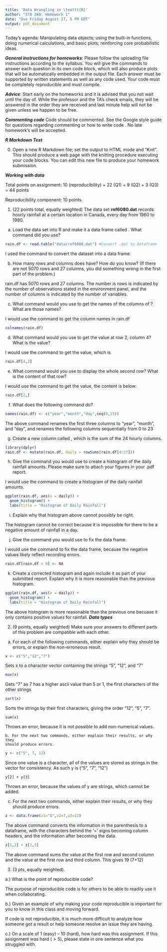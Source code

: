 ```yaml
---
title: 'Data Wrangling in \texttt{R}'
author: "STA 360: Homework 1"
date: "Due Friday August 27, 5 PM EDT"
output: pdf_document
---
```


Today's agenda: Manipulating data objects; using the built-in functions, doing numerical calculations, and basic plots; reinforcing core probabilistic ideas.

***General instructions for homeworks***: Please follow the uploading file instructions according to the syllabus. You will give the commands to answer each question in its own code block, which will also produce plots that will be automatically embedded in the output file. Each answer must be supported by written statements as well as any code used. Your code must be completely reproducible and must compile. 

***Advice***: Start early on the homeworks and it is advised that you not wait until the day of. While the professor and the TA's check emails, they will be answered in the order they are received and last minute help will not be given unless we happen to be free.  

***Commenting code***
Code should be commented. See the Google style guide for questions regarding commenting or how to write 
code \url{https://google.github.io/styleguide/Rguide.xml}. No late homework's will be accepted.

***R Markdown Test***

0. Open a new R Markdown file; set the output to HTML mode and "Knit". This should produce a web page with the knitting procedure executing your code blocks. You can edit this new file to produce your homework submission.

***Working with data***

Total points on assignment: 10 (reproducibility) + 22 (Q1) + 9 (Q2) + 3 (Q3) = 44 points 

Reproducibility component: 10 points. 

1.  (22 points total, equally weighted) The data set **rnf6080.dat** records hourly rainfall at a certain location in Canada, every day from 1960 to 1980.

a. Load the data set into R and make it a data frame called \texttt{rain.df}.  What command did you use?
```r
rain.df <- read.table("data/rnf6080.dat") #Convert .dat to dataframe
```
I used the \texttt{read.table} command to convert the dataset into a data frame.

b. How many rows and columns does \texttt{rain.df} have?  How do you know?  (If there are not 5070 rows and 27 columns, you did something wrong in the first part of the problem.)

rain.df has 5070 rows and 27 columns. The number is rows is indicated by the
number of observations stated in the environment panel, and the number of columns
is indicated by the number of variables. 

c. What command would you use to get the names of the columns of \texttt{rain.df}? What are those names?

I would use the \texttt{colnames} command to get the column names in rain.df

```r
colnames(rain.df)
```


d. What command would you use to get the value at row 2, column 4? What is the value?

I would use the \texttt{rain.df[4,2]} command to get the value, which is \texttt{4}

```r
rain.df[4,2]
```


e. What command would you use to display the whole second row?  What is the content of that row?

I would use the \texttt{rain.df[2,]} command to get the value, the content is below:

```r
rain.df[2,]
```


f.  What does the following command do?
```r
names(rain.df) <- c("year","month","day",seq(0,23))
```

The above command renames the first three columns to "year", "month", and "day",
and renames the following columns sequentially from 0 to 23

g.  Create a new column called \texttt{daily}, which is the sum of the 24 hourly columns.

```r
library(dplyr)
rain.df <- mutate(rain.df, daily = rowSums(rain.df[4:27]))
```

h. Give the command you would use to create a histogram of the daily rainfall amounts.  Please make sure to attach your figures in your .pdf report. 

I would use the \texttt{ggplot(rain.df, aes(x = daily)) + geom_histogram()}
command to create a histogram of the daily rainfall amounts.

```r
ggplot(rain.df, aes(x = daily)) +
  geom_histogram() +
  labs(title = "Histogram of Daily Rainfall")
```

i. Explain why that histogram above cannot possibly be right.

The histogram cannot be correct because it is impossible for there to be a
negative amount of rainfall in a day.

j. Give the command you would use to fix the data frame.

I would use the \texttt{rain.df[rain.df < 0] <- NA} command to fix the data
frame, because the negative values likely reflect recording errors.
```r
rain.df[rain.df < 0] <- NA
```


k. Create a corrected histogram and again include it as part of your submitted report. Explain why it is
more reasonable than the previous histogram.

```r
ggplot(rain.df, aes(x = daily)) +
  geom_histogram() +
  labs(title = "Histogram of Daily Rainfall")
```
The above histogram is more reasonable than the previous one becuase it only contains
positive values for rainfall.
***Data types***

2. (9 points, equally weighted) Make sure your answers to different parts of this problem are compatible with each other.

a. For each of the following commands, either explain why they should be errors, or explain the non-erroneous result.

```r
x <- c("5","12","7")
```
Sets x to a character vector containing the strings "5",
"12", and "7" 

```r
max(x)
```
Gets "7" as 7 has a higher ascii value than 5 or 1, the first characters
of the other strings

```r
sort(x)
```
Sorts the strings by their first characters, giving the order
"12", "5", "7".

```
sum(x)
```
Throws an error, because it is not possible to add non-numerical
values.
```
b. For the next two commands, either explain their results, or why they
should produce errors.
```

```r
y <- c("5", 7, 12)
```
Since one value is a character, all of the values
are stored as strings in the vector for consistency. As such y is ("5", "7", "12")

```
y[2] + y[3]
```

Throws an error, because the values of y are strings, which cannot be added.

c. For the next two commands, either explain their results, or why they should
produce errors.

```r
z <- data.frame(z1="5",z2=7,z3=12)
```
The above command converts the information in the parenthesis to a dataframe,
with the characters behind the '=' signs becoming column headers, and the
information after becoming the data.

```r
z[1,2] + z[1,3]
```

The above command sums the value at the first row and second column and the
value at the first row and third column. This gives 19 (7+12)

3. (3 pts, equally weighted). 

a.) What is the point of reproducible code? 

The purpose of reproducible code is for others to be able to readily use it
when collaborating.

b.) Given an example of why making your code reproducible is important for you to know in this class and moving forward. 

If code is not reproducible, it is much more difficult to analyze how someone got a result
or help someone resolve an issue they are having.

c.) On a scale of 1 (easy) -- 10 (hard), how hard was this assignment. If this assignment was hard ($>5$), please state in one sentence what you struggled with. 

\texttt{4}



